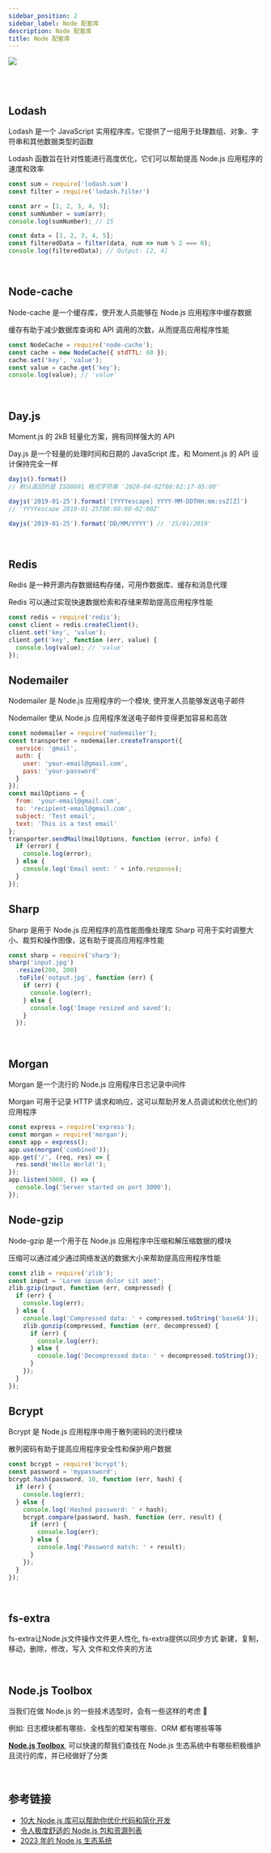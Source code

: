 ```yaml
---
sidebar_position: 2
sidebar_label: Node 配套库
description: Node 配套库
title: Node 配套库
---
```


![](./img/node-system.jpg)

<br />
<br />

## Lodash
Lodash 是一个 JavaScript 实用程序库，它提供了一组用于处理数组、对象、字符串和其他数据类型的函数

Lodash 函数旨在针对性能进行高度优化，它们可以帮助提高 Node.js 应用程序的速度和效率

```js
const sum = require('lodash.sum')
const filter = require('lodash.filter')

const arr = [1, 2, 3, 4, 5];
const sumNumber = sum(arr);
console.log(sumNumber); // 15

const data = [1, 2, 3, 4, 5];
const filteredData = filter(data, num => num % 2 === 0);
console.log(filteredData); // Output: [2, 4]
```

<br />

## Node-cache
Node-cache 是一个缓存库，使开发人员能够在 Node.js 应用程序中缓存数据

缓存有助于减少数据库查询和 API 调用的次数，从而提高应用程序性能

```js
const NodeCache = require('node-cache');
const cache = new NodeCache({ stdTTL: 60 });
cache.set('key', 'value');
const value = cache.get('key');
console.log(value); // 'value'
```

<br />

## Day.js
Moment.js 的 2kB 轻量化方案，拥有同样强大的 API

Day.js 是一个轻量的处理时间和日期的 JavaScript 库，和 Moment.js 的 API 设计保持完全一样

```js
dayjs().format()
// 默认返回的是 ISO8601 格式字符串 '2020-04-02T08:02:17-05:00'

dayjs('2019-01-25').format('[YYYYescape] YYYY-MM-DDTHH:mm:ssZ[Z]')
// 'YYYYescape 2019-01-25T00:00:00-02:00Z'

dayjs('2019-01-25').format('DD/MM/YYYY') // '25/01/2019'
```

<br />

## Redis
Redis 是一种开源内存数据结构存储，可用作数据库、缓存和消息代理

Redis 可以通过实现快速数据检索和存储来帮助提高应用程序性能

```js
const redis = require('redis');
const client = redis.createClient();
client.set('key', 'value');
client.get('key', function (err, value) {
  console.log(value); // 'value'
});
```

## Nodemailer
Nodemailer 是 Node.js 应用程序的一个模块, 使开发人员能够发送电子邮件

Nodemailer 使从 Node.js 应用程序发送电子邮件变得更加容易和高效

```js
const nodemailer = require('nodemailer');
const transporter = nodemailer.createTransport({
  service: 'gmail',
  auth: {
    user: 'your-email@gmail.com',
    pass: 'your-password'
  }
});
const mailOptions = {
  from: 'your-email@gmail.com',
  to: 'recipient-email@gmail.com',
  subject: 'Test email',
  text: 'This is a test email'
};
transporter.sendMail(mailOptions, function (error, info) {
  if (error) {
    console.log(error);
  } else {
    console.log('Email sent: ' + info.response);
  }
});
```

## Sharp
Sharp 是用于 Node.js 应用程序的高性能图像处理库
Sharp 可用于实时调整大小、裁剪和操作图像，这有助于提高应用程序性能

```js
const sharp = require('sharp');
sharp('input.jpg')
  .resize(200, 200)
  .toFile('output.jpg', function (err) {
    if (err) {
      console.log(err);
    } else {
      console.log('Image resized and saved');
    }
  });
```

<br />

## Morgan
Morgan 是一个流行的 Node.js 应用程序日志记录中间件

Morgan 可用于记录 HTTP 请求和响应，这可以帮助开发人员调试和优化他们的应用程序

```js
const express = require('express');
const morgan = require('morgan');
const app = express();
app.use(morgan('combined'));
app.get('/', (req, res) => {
  res.send('Hello World!');
});
app.listen(3000, () => {
  console.log('Server started on port 3000');
});
```


## Node-gzip

Node-gzip 是一个用于在 Node.js 应用程序中压缩和解压缩数据的模块

压缩可以通过减少通过网络发送的数据大小来帮助提高应用程序性能

```js
const zlib = require('zlib');
const input = 'Lorem ipsum dolor sit amet';
zlib.gzip(input, function (err, compressed) {
  if (err) {
    console.log(err);
  } else {
    console.log('Compressed data: ' + compressed.toString('base64'));
    zlib.gunzip(compressed, function (err, decompressed) {
      if (err) {
        console.log(err);
      } else {
        console.log('Decompressed data: ' + decompressed.toString());
      }
    });
  }
});
```

## Bcrypt

Bcrypt 是 Node.js 应用程序中用于散列密码的流行模块

散列密码有助于提高应用程序安全性和保护用户数据

```js
const bcrypt = require('bcrypt');
const password = 'mypassword';
bcrypt.hash(password, 10, function (err, hash) {
  if (err) {
    console.log(err);
  } else {
    console.log('Hashed password: ' + hash);
    bcrypt.compare(password, hash, function (err, result) {
      if (err) {
        console.log(err);
      } else {
        console.log('Password match: ' + result);
      }
    });
  }
});
```

<br />

## fs-extra

fs-extra让Node.js文件操作文件更人性化, fs-extra提供以同步方式 新建，复制，移动，删除，修改，写入 文件和文件夹的方法


<br />

## Node.js Toolbox

当我们在做 Node.js 的一些技术选型时，会有一些这样的考虑 🤔️

例如: 日志模块都有哪些、全栈型的框架有哪些、ORM 都有哪些等等

**[Node.js Toolbox](https://nodejstoolbox.com/)**, 可以快速的帮我们查找在 Node.js 生态系统中有哪些积极维护且流行的库，并已经做好了分类

<br />

## 参考链接

* [10大 Node.js 库可以帮助你优化代码和简化开发](https://mp.weixin.qq.com/s/QENs40MwDo7rV0hyhlHzbg)
* [令人极度舒适的 Node.js 包和资源列表](https://zhuanlan.zhihu.com/p/385852664)
* [2023 年的 Node.js 生态系统](https://mp.weixin.qq.com/s/D2GAltuKVInCbyUutgAl3w)

<br />
